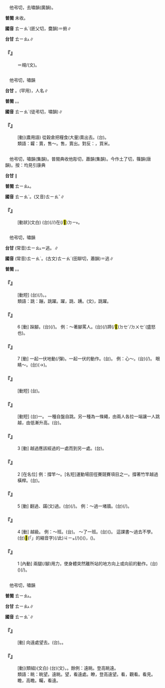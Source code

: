 
=={{ruby|頫|ㄊㄧㄠˋ}}==

　他弔切，去嘯韻(廣韻)。

'''普閩''' 未收。

'''國音''' <rt>ㄊㄧㄠˋ</rt>{{ruby|。|ㄈㄨˇ}}(匪父切，麌韻)＝俯∥

'''台甘''' <rt>ㄊㄧㄠ˪</rt>{{ruby|。|ㄏㄨˋ}}∥

    

==='''『{{ruby|頫|ㄊㄧㄠˋ}}』'''===
:  ＝覜/{{ruby|眺|ㄊㄧㄠˋ}}(文)。
    

=={{ruby|糶|ㄊㄧㄠˋ}}==

　他弔切，嘯韻

'''台甘''' {{ruby|(文)|ㄊㄧㄠ˪}}。{{ruby|(語)|ㄊㄧㄜ˪}}{{ruby|。|ㄉㄧㄠ˫}}(罕用)，人名∥

'''普閩''' {{ruby|(文)|ㄊㄧㄠ˪}}。{{ruby|(白)|ㄊㄧㄜ˪}}。

'''國音''' <rt>ㄊㄧㄠˋ</rt>{{ruby|。|ㄉㄧㄠˋ}}(徒弔切，嘯韻)∥

    

==='''『{{ruby|糶|ㄊㄧㄠˋ}}』'''===
: [動](農用語) 從穀倉把糧食(大量)賣出去。(台){{ruby|糶|ㄊㄧㄜ˪}}{{ruby|粟|ㄑㄧㆤㆶ}}{{ruby|仔|ㄚ}}。
:類語：糶：賣，售～。售，賣出。對反：{{ruby|糴|ㄉㄧˊ}}，買米。
:
    

=={{ruby|朓|ㄊㄧㄠˋ}}==

　他弔切，嘯韻(集韻)。普閩典收他彫切，蕭韻(集韻)。今作土了切，篠韻(唐韻)。按：均見引康典

'''台甘''' {{ruby|(文)|ㄊㄧㄠ˪}}∥

'''普閩''' <rt>ㄊㄧㄠ˪</rt>。

'''國音''' <rt>ㄊㄧㄠˋ</rt>。(又音)<rt>ㄊㄧㄠˇ</rt>∥

    

==='''『{{ruby|朓|ㄊㄧㄠˋ}}』'''===
: [動狀](文白) (台){{ruby|舊|ㄍㄨ˫}}{{ruby|曆|ㄌㄧㆤㆶ ͘}}{{ruby|月|ㆣㄨㆤㆷ ͘/ㆣㆤㆷ ͘}}{{ruby|底|ㄉㄨㆤˋ/ㄉㆤˋ}}{{ruby|月|ㆣㆤㆷ ͘}}(/{{ruby|月|ㆣㆤㆷ ͘/ㆣㄨㆤㆷ ͘}}{{ruby|娘|ㄋㄧㄨˊ}}/{{ruby|月|ㆣㆤㆷ ͘/ㆣㄨㆤㆷ ͘}}{{ruby|球|ㄍㄧㄨˊ}}){{ruby|出|ㄘㄨㆵ}}{{ruby|現|ㄏㄧㄢ˫}}在(/<mark>&#xf9853;</mark>)<rt>ㄉㄧ˫</rt>{{ruby|西|ㄙㄞ}}{{ruby|方|ㄏㆭ}}。
    

=={{ruby|跳|ㄊㄧㄠˋ}}==

　他弔切，嘯韻

'''台甘''' (常音)<rt>ㄊㄧㄠ˪</rt>{{ruby|。|ㄉㄜˊ}}＝逃{{ruby|。|ㄉㄠˊ}}。{{ruby|(語)|ㄉㄧㄜˊ}}∥

'''國音''' (常音)<rt>ㄊㄧㄠˋ</rt>。(古文)<rt>ㄊㄧㄠˊ</rt>(田聊切，蕭韻)＝逃∥

'''普閩''' {{ruby|(文)|ㄊㄧㄠ˪}}{{ruby|。|ㄊㄧㄠˊ}}。{{ruby|(白)|ㄉㄧㄜˊ/ㄊㄧㄜˊ}}。

    

==='''『{{ruby|跳|ㄊㄧㄠˋ}}{{ruby|槽|ㄘㄠˊ}}』'''===
: [動短] (台){{ruby|換|ㄨㆩ˫}}{{ruby|職|ㄐㄧㆵ}}{{ruby|業|ㆣㄧㄚㆴ ͘}}(/{{ruby|頭|ㄊㄠˊ}}{{ruby|路|ㄌㆦ˫}})。{{ruby|換|ㄨㆩ˫}}{{ruby|頭|ㄊㄠˊ}}{{ruby|家|ㄍㆤ}}。
:類語：跳：蹦，跳躍。躍，跳、踴。{{ruby|趵|ㄅㄠˋ}}(文)，跳躍。
:
    

==='''『{{ruby|跳|ㄊㄧㄠˋ}}』'''===
:6  [動] 跺腳。(台){{ruby|頓|ㄉㆭ˪}}(/{{ruby|踐|ㄐㄧㄢˋ}}{{ruby|→|ㄗㆰ˪}})。 例：～著腳罵人。(台){{ruby|頓|ㄉㆭ˪}}(/{{ruby|踐|ㄐㄧㄢˋ}}{{ruby|→|ㄗㆰ˪}})蹄(/<mark>&#xf96c4;</mark>)<rt>ㄉㆤˊ/ㄉㄨㆤˊ</rt>{{ruby|罵|ㄇㄚ˫}}{{ruby|人|·ㄌㄤˊ}}(盛怒也)。
    

==='''『{{ruby|跳|ㄊㄧㄠˋ}}』'''===
:7  [動] 一起一伏地動(/彈)。一起一伏的動作。(台){{ruby|跳|ㄊㄧㄠ˪}}{{ruby|動|ㄉㆲ˫}}。 例：心～。(台){{ruby|心|ㄒㄧㆬ}}{{ruby|肝|ㄍㄨㆩ}}{{ruby|跳|ㄊㄧㄠ˪}}(/{{ruby|惝|ㄑㄧㄥˋ}})。 眼睛～。(台){{ruby|目|ㆠㄚㆶ ͘}}{{ruby|珠|ㄗㄨ}}(→{{ruby|睭|ㄐㄧㄨ}}){{ruby|掣|ㄘㄨㄚㆷ}}。
    

==='''『{{ruby|跳|ㄊㄧㄠˋ}}{{ruby|馬|ㄇㄚˇ}}』'''===
: [動短] (台){{ruby|象|ㄑㄧㆧ˫/ㄑㄧㆫˊ}}{{ruby|棋|ㄍㄧˊ}}{{ruby|用|ㄧㄥ˪/ㄧㆲ˫}}{{ruby|語|ㆣㄧˋ/ㆣㄨˋ}}。
    

==='''『{{ruby|跳|ㄊㄧㄠˋ}}{{ruby|繩|ㄕㄥˊ}}』'''===
: [動短] (台){{ruby|遊|ㄧㄨˊ}}{{ruby|戲|ㄏㄧ˪}}{{ruby|丌|ㆤ}}一{{ruby|種|ㄐㄧㆲˋ}}。 一種自盤自跳。另一種為一條繩，由兩人各拉一端讓一人跳越，由低漸升高。(台){{ruby|跳|ㄊㄧㄠ˪}}{{ruby|索|ㄙㄜㆷ}}{{ruby|仔|ㄚ}}。
    

==='''『{{ruby|跳|ㄊㄧㄠˋ}}』'''===
:3  [動] 越過應該經過的一處而到另一處。(台){{ruby|跳|ㄊㄧㄠ˪}}{{ruby|過|ㄍㄨㆤ˪/ㄍㆤ˪/ㄍㄜ˪}}{{ruby|去|ㄎㄧ˪}}。
    

==='''『{{ruby|跳|ㄊㄧㄠˋ}}』'''===
:2  [在名位] 例：撐竿～。[名短]運動場田徑賽競賽項目之一。撐著竹竿越過橫桿。(台){{ruby|撐|ㄊㆪ˪/ㄊㆥ˪}}{{ruby|一|ㄐㄧㆵ ͘}}{{ruby|枝|ㄍㄧ}}{{ruby|竹|ㄉㄧㆤㆶ}}{{ruby|篙|ㄍㄜ}}{{ruby|跳|ㄊㄧㄠ˪}}{{ruby|過|ㄍㄨㆤ˪/ㄍㆤ˪}}{{ruby|橫|ㄏㄨㆪˊ/ㄏㄨㆮˊ}}{{ruby|桿|ㄍㄨㆩ}}。
    

==='''『{{ruby|跳|ㄊㄧㄠˋ}}』'''===
:5  [動] 翻過、蹣(文)過。(台){{ruby|跳|ㄊㄧㄠ˪}}{{ruby|過|ㄍㆤ˪/ㄍㄨㆤ˪}}(/{{ruby|蹣|ㄅㄨㆩˊ}}{{ruby|過|ㄍㄨㆤ˪/ㄍㆤ˪}})。 例：～過一堵牆。(台){{ruby|跳|ㄊㄧㄠ˪}}(/{{ruby|蹣|ㄅㄨㆩˊ}}){{ruby|過|ㄍㄨㆤ˪/ㄍㆤ˪}}{{ruby|一|ㄐㄧㆵ ͘}}{{ruby|堵|ㄉㆦˋ}}{{ruby|牆|ㄑㄧㆫˊ/ㄑㄧㆧˊ}}。
    

==='''『{{ruby|跳|ㄊㄧㄠˋ}}』'''===
:4  [動] 越級。 例：～班。(台){{ruby|跳|ㄊㄧㄠ˪}}{{ruby|級|ㄍㄧㆴ}}。 ～了一班。(台){{ruby|一|ㄧㆵ}}{{ruby|年|ㄋㄧˊ}}{{ruby|跳|ㄊㄧㄠ˪}}{{ruby|起|·ㄎㄧˋ}}{{ruby|去|ㄎㄧˋ}}{{ruby|三|ㄙㆩ}}{{ruby|年|ㄋㄧˊ}}({{ruby|無|ㆠㄜˊ}}{{ruby|讀|ㄊㄚㆶ ͘}}{{ruby|第|ㄉㆤ˫}}{{ruby|二|ㆢㄧ˫/ㄌㄧ˫}}{{ruby|年|ㄋㄧˊ}}{{ruby|級|ㄍㄧㆴ}})。 這課書～過去不學。(台)<mark>&#xffb50;</mark>(「{{ruby|此|ㄐㄧˋ}}{{ruby|一|ㄐㄧㆵ ͘}}」的縮音字)(/此)<rt>ㄐㄧㆵ</rt>{{ruby|課|ㄎㄜ˪}}{{ruby|冊|ㄘㆤㆷ}}(/{{ruby|只|ㄐㄧˋ}}{{ruby|一|ㄐㄧㆵ ͘}}{{ruby|課|ㄎㄜ˪}})({{ruby|課|ㄎㄜ˪}}{{ruby|文|ㆠㄨㄣˊ}}){{ruby|跳|ㄊㄧㄠ˪}}({{ruby|<mark>&#xf9861;</mark>|ㄌㄤ˪}}){{ruby|過|ㄍㄨㆤ˪/ㄍㆤ˪}}{{ruby|去|ㄎㄧ˪}}{{ruby|無|ㆠㄜˊ}}{{ruby|讀|ㄊㄚㆶ ͘}}，({{ruby|先|ㄒㄧㄢ}}{{ruby|生|ㄙㆥ/ㄒㆪ}}{{ruby|無|ㆠㄜˊ}}{{ruby|教|ㄍㄚ˪}})。
    

==='''『{{ruby|跳|ㄊㄧㄠˋ}}』'''===
:1  [內動] 兩腿(/腳)用力，使身體突然離所站的地方向上或向前的動作。(台){{ruby|跳|ㄊㄧㄜˊ}}({{ruby|向|ㄏㄧㆲ˪}}{{ruby|上|ㄒㄧㆲ˫}}){{ruby|或|ㄧㄚㆷ ͘}}{{ruby|是|ㄒㄧ˫}}{{ruby|跳|ㄊㄧㄠ˪}}{{ruby|向|ㄏㄧㆲ˪}}{{ruby|前|ㄐㄧㄢˊ}}(/{{ruby|向|ㄏㄧㆲ˪}}{{ruby|下|ㆤ˫}})。
    

=={{ruby|眺|ㄊㄧㄠˋ}}==

　他弔切，嘯韻

'''普閩''' <rt>ㄊㄧㄠ˪</rt>。

'''台甘''' <rt>ㄊㄧㄠ˪</rt>∥

'''國音''' <rt>ㄊㄧㄠˋ</rt>∥

    

==='''『{{ruby|眺|ㄊㄧㄠˋ}}』'''===
: [動] 向遠處望去。(台){{ruby|看|ㄎㄨㆩ˪}}{{ruby|對|ㄉㄨㄧ˪}}{{ruby|遠|ㄏㆭ˫}}{{ruby|遠|ㄏㆭ˫}}{{ruby|去|ㄎㄧ˪}}。{{ruby|看|ㄎㄨㆩ˪}}{{ruby|遠|ㄏㆭ˫}}。
    

==='''『{{ruby|眺|ㄊㄧㄠˋ}}{{ruby|望|ㄨㄤˋ}}』'''===
: [動](類組)(文白) (台){{ruby|朓|ㄊㄧㄠˋ}}{{ruby|望|ㆠㆲ˫}}(文)，{{ruby|由|ㄧㄨˊ}}{{ruby|高|ㄍㄨㄢˊ}}{{ruby|處|ㄘㄨ˪}}{{ruby|看|ㄎㄨㆩ˪}}{{ruby|對|ㄉㄨㄧ˪}}{{ruby|下|ㆤ˫}}{{ruby|面|ㆠㄧㄣ˫}}{{ruby|遠|ㄏㆭ˫}}{{ruby|遠|ㄏㆭ˫}}{{ruby|開|ㄎㄨㄧ}}{{ruby|闊|ㄎㄨㄚㆷ}}{{ruby|丌|ㆤ}}{{ruby|所|ㄙㆦˋ}}{{ruby|在|ㄗㄞ˫}}。餘例：遠眺。登高眺遠。
:類語：眺：眺望。遠眺。望，看遠處。瞭，登高遠望。看，觀看。看見。瞻，高瞻。矚，看遠。
:
    
